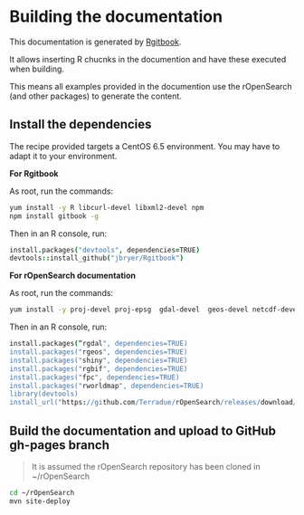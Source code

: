 # Building the documentation

This documentation is generated by [Rgitbook](http://jason.bryer.org/Rgitbook/).

It allows inserting R chucnks in the documention and have these executed when building. 

This means all examples provided in the documention use the rOpenSearch (and other packages) to generate the content.

## Install the dependencies

The recipe provided targets a CentOS 6.5 environment. You may have to adapt it to your environment.

**For Rgitbook** 

As root, run the commands: 

```bash
yum install -y R libcurl-devel libxml2-devel npm
npm install gitbook -g
```

Then in an R console, run:

```coffee
install.packages("devtools", dependencies=TRUE)
devtools::install_github("jbryer/Rgitbook")
```

**For rOpenSearch documentation**

As root, run the commands: 

```bash
yum install -y proj-devel proj-epsg  gdal-devel  geos-devel netcdf-devel
```

Then in an R console, run:

```coffee
install.packages(“rgdal", dependencies=TRUE)
install.packages("rgeos", dependencies=TRUE)
install.packages("shiny", dependencies=TRUE)
install.packages("rgbif", dependencies=TRUE)
install.packages("fpc", dependencies=TRUE)
install.packages("rworldmap", dependencies=TRUE)
library(devtools)
install_url("https://github.com/Terradue/rOpenSearch/releases/download/v0.1-SNAPSHOT/rOpenSearch_0.1.0.tar.gz")
```

## Build the documentation and upload to GitHub gh-pages branch

> It is assumed the rOpenSearch repository has been cloned in ~/rOpenSearch

```bash
cd ~/rOpenSearch
mvn site-deploy
```
